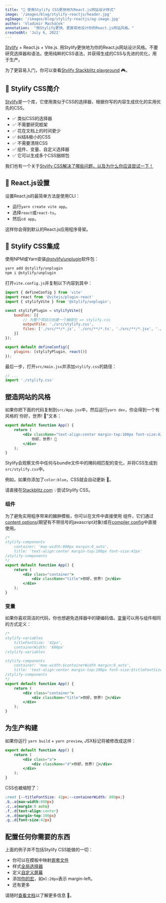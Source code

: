 ```yaml
---
title: "🚀 使用Stylify CSS更快地为React.js网站设计样式"
image: '/images/blog/stylify-reactjs/header.jpg'
ogImage: '/images/blog/stylify-reactjs/og-image.jpg'
author: 'Vladimír Macháček'
annotation:  "用Stylify更快、更直观地设计你的React.js网站风格。"
createdAt: 'July 6, 2022'
---
```

[Stylify](/) + React.js + Vite.js. 用Stylify更快地为你的React.js网站设计风格。不要研究选择器和语法。使用纯粹的CSS语法，并获得生成的CSS与先进的优化，用于生产。

为了更容易入门，你可以查看[Stylify Stackblitz playground](https://stackblitz.com/edit/stylify-react-vite?file=src%2FApp.jsx) 🎮。

## 💎 Stylify CSS简介
[Stylify](/)是一个库，它使用类似于CSS的选择器，根据你写的内容生成优化的实用优先的CSS。

- ✅ 类似CSS的选择器
- ✅ 不需要研究框架
- ✅ 花在文档上的时间更少
- ✅ 纠结&极小的CSS
- ✅ 不需要清除CSS
- ✅ 组件、变量、自定义选择器
- ✅ 它可以生成多个CSS捆绑包

我们也有一个关于[Stylify CSS解决了哪些问题，以及为什么你应该尝试一下！](/zh/docs/get-started/why-stylify-css)

## 🚀 React.js设置
设置React.js的最简单方法是使用CLI：
- 运行`yarn create vite app`。
- 选择`react`或`react-ts`。
- 然后`cd app`。

这样你会得到默认的React.js应用程序骨架。

## 🔌 Stylify CSS集成
使用NPM或Yarn安装[@stylify/unplugin](/zh/docs/unplugin)软件包：

```bash
yarn add @stylify/unplugin
npm i @stylify/unplugin
```

打开`vite.config.js`并复制以下内容到其中：

```javascript
import { defineConfig } from 'vite'
import react from '@vitejs/plugin-react'
import { stylifyVite } from '@stylify/unplugin';

const stylifyPlugin = stylifyVite({
	bundles: [{
		// 为整个项目只创建一个捆绑包 => stylify.css
		outputFile: './src/stylify.css',
		files: ['./src/**/*.js', './src/**/*.ts', './src/**/*.jsx', './src/**/*.tsx'],
	}]
});

export default defineConfig({
	plugins: [stylifyPlugin, react()]
});
```

最后一步，打开`src/main.jsx`并添加`stylify.css`的路径：

```jsx
// ...
import './stylify.css'
```

## 塑造网站的风格
如果你把下面的代码复制到`src/App.jsx`中，然后运行`yarn dev`，你会得到一个有风格的`你好，世界! 🎉"文本：

```jsx
export default function App() {
	return (
		<div className="text-align:center margin-top:100px font-size:42px">
			你好，世界! 🎉
		</div>
	);
}
```

Stylify会观察文件中任何与bundle文件中的掩码相匹配的变化，并将CSS生成到`src/stylify.css`中。

例如，如果你添加了`color:blue`，CSS就会自动更新 🎉。

请直接在[Stackblitz.com](https://stackblitz.com/edit/stylify-react-vite?file=src%2FApp.jsx) 💡尝试Stylify CSS。

### 组件
为了避免实用程序带来的臃肿模板，你可以在文件中直接使用
组件，它们通过[content options](/zh/docs/get-started#定义一个组件)(期望有不带括号的javascript对象)或在[compiler config](/zh/docs/get-started#定义一个组件)中直接使用。

```jsx
/*
stylify-components
	container: 'max-width:800px margin:0_auto',
	title: 'text-align:center margin-top:100px font-size:42px'
/stylify-components
*/
export default function App() {
	return (
		<div class="container">
			<div className="title">你好，世界! 🎉</div>
		</div>
	);
}
```

### 变量
如果你喜欢简洁的代码，你也想避免选择器中的硬编码值。[变量](/zh/docs/get-started#adding-a-variable)可以用与组件相同的方式定义：

```jsx
/*
stylify-variables
	titleFontSize: '42px',
	containerWidth: '800px'
/stylify-variables

stylify-components
	container: 'max-width:$containerWidth margin:0_auto',
	title: 'text-align:center margin-top:100px font-size:$titleFontSize'
/stylify-components
*/
export default function App() {
	return (
		<div class="container">
			<div className="title">你好，世界! 🎉</div>
		</div>
	);
}

```

## 为生产构建
如果你运行 `yarn build` + `yarn preview`, JSX标记将被修改成这样：

```jsx
export default function App() {
	return (
		<div class="a">
			<div className="d">你好，世界! 🎉</div>
		</div>
	);
}
```

CSS也被缩短了：
```css
:root {--titleFontSize: 42px;--containerWidth: 800px;}
.b,.a{max-width:800px}
.c,.a{margin:0 auto}
.f,.d{text-align:center}
.e,.d{margin-top:100px}
.g,.d{font-size:42px}
```

## 配置任何你需要的东西
上面的例子并不包括Stylify CSS能做的一切：
- 你可以在模板中映射[嵌套文件](/zh/docs/bundler#files-content-option)
- 样式[全局选择器](/zh/docs/stylify/compiler#customselectors)
- 定义[自定义屏幕](/zh/docs/stylify/compiler#screens)
- 添加[你的宏](/zh/docs/stylify/compiler#macros)，如`ml:20px`表示 margin-left。
- 还有更多

请随时[查看文档](/zh/docs/get-started)以了解更多信息 💎。
